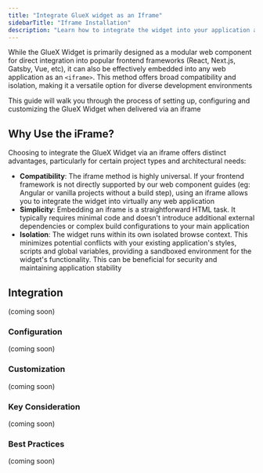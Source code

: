 ```yaml
---
title: "Integrate GlueX widget as an Iframe"
sidebarTitle: "Iframe Installation"
description: "Learn how to integrate the widget into your application as an Iframe, enabling users to perform swaps, bridge assets, lend, stake, zap and swidge directly within the application"
---
```


While the GlueX Widget is primarily designed as a modular web component for direct integration into popular frontend frameworks (React, Next.js, Gatsby, Vue, etc), it can also be effectively embedded into any web application as an `<iframe>`. This method offers broad compatibility and isolation, making it a versatile option for diverse development environments

This guide will walk you through the process of setting up, configuring and customizing the GlueX Widget when delivered via an iframe

## Why Use the iFrame?

Choosing to integrate the GlueX Widget via an iframe offers distinct advantages, particularly for certain project types and architectural needs:

- **Compatibility**: The iframe method is highly universal. If your frontend framework is not directly supported by our web component guides (eg: Angular or vanilla projects without a build step), using an iframe allows you to integrate the widget into virtually any web application
- **Simplicity**: Embedding an iframe is a straightforward HTML task. It typically requires minimal code and doesn't introduce additional external dependencies or complex build configurations to your main application
- **Isolation**: The widget runs within its own isolated browse context. This minimizes potential conflicts with your existing application's styles, scripts and global variables, providing a sandboxed environment for the widget's functionality. This can be beneficial for security and maintaining application stability

## Integration

(coming soon)

### Configuration

(coming soon)

### Customization

(coming soon)

### Key Consideration

(coming soon)

### Best Practices

(coming soon)
